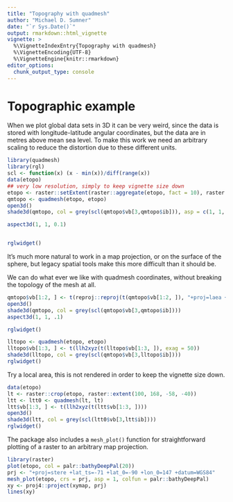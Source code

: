 ```yaml
---
title: "Topography with quadmesh"
author: "Michael D. Sumner"
date: "`r Sys.Date()`"
output: rmarkdown::html_vignette
vignette: >
  %\VignetteIndexEntry{Topography with quadmesh}
  %\VignetteEncoding{UTF-8}
  %\VignetteEngine{knitr::rmarkdown}
editor_options: 
  chunk_output_type: console
---
```


# Topographic example

When we plot global data sets in 3D it can be very weird, since the data is stored with longitude-latitude angular coordinates, but the data are in metres above mean sea level. To make this work we need an arbitrary scaling to reduce the distortion due to these different units. 

```r
library(quadmesh)
library(rgl)
scl <- function(x) (x - min(x))/diff(range(x))
data(etopo)
## very low resolution, simply to keep vignette size down
etopo <- raster::setExtent(raster::aggregate(etopo, fact = 10), raster::extent(etopo))
qmtopo <- quadmesh(etopo, etopo)
open3d()
shade3d(qmtopo, col = grey(scl(qmtopo$vb[3,qmtopo$ib])), asp = c(1, 1, 0.0001))

aspect3d(1, 1, 0.1)


rglwidget()
```

It's much more natural to work in a map projection, or on the surface of the sphere, but legacy spatial tools make this more difficult than it should be. 

We can do what ever we like with quadmesh coordinates, without breaking the topology of the mesh at all. 

```r

qmtopo$vb[1:2, ] <- t(reproj::reproj(t(qmtopo$vb[1:2, ]), "+proj=laea +datum=WGS84 +lat_0=-90", source = "+proj=longlat +datum=WGS84")[,1:2, drop = FALSE])
open3d()
shade3d(qmtopo, col = grey(scl(qmtopo$vb[3,qmtopo$ib])))
aspect3d(1, 1, .1)

rglwidget()

lltopo <- quadmesh(etopo, etopo)
lltopo$vb[1:3, ] <- t(llh2xyz(t(lltopo$vb[1:3, ]), exag = 50))
shade3d(lltopo, col = grey(scl(qmtopo$vb[3,lltopo$ib])))
rglwidget()
```


Try a local area, this is not rendered in order to keep the vignette size down. 

```r
data(etopo)
lt <- raster::crop(etopo, raster::extent(100, 168, -58, -40))
ltt <- ltt0 <- quadmesh(lt, lt)
ltt$vb[1:3, ] <- t(llh2xyz(t(ltt$vb[1:3, ])))
open3d()
shade3d(ltt, col = grey(scl(ltt0$vb[3,ltt$ib])))
rglwidget()
```

The package also includes a `mesh_plot()` function for straightforward plotting of a raster to an arbitrary map projection. 

```r
library(raster)
plot(etopo, col = palr::bathyDeepPal(20))
prj <- "+proj=stere +lat_ts=-71 +lat_0=-90 +lon_0=147 +datum=WGS84"
mesh_plot(etopo, crs = prj, asp = 1, colfun = palr::bathyDeepPal)
xy <- proj4::project(xymap, prj)
lines(xy)


```
